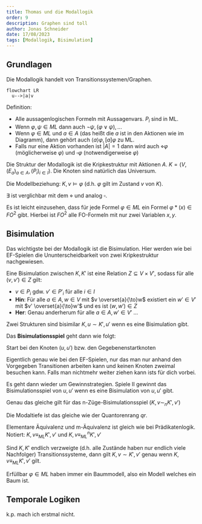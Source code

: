 ```yaml
---
title: Thomas und die Modallogik
order: 9
description: Graphen sind toll
author: Jonas Schneider
date: 17/08/2023
tags: [Modallogik, Bisimulation]
---
```


## Grundlagen

Die Modallogik handelt von Transitionssystemen/Graphen.

```mermaid
flowchart LR
  u-->|a|v
```

Definition:
- Alle aussagenlogischen Formeln mit Aussagenvars. $P_i$ sind in ML.
- Wenn $\varphi, \psi \in ML$ dann auch $\lnot \psi, (\varphi \lor \psi), ...$
- Wenn $\varphi \in ML$ und $a \in A$ (das heißt die $a$ ist in den Aktionen wie im Diagramm), dann gehört auch $\langle a \rangle \varphi, [a]\varphi$ zu ML.
- Falls nur eine Aktion vorhanden ist $|A| = 1$ dann wird auch $\diamond \varphi$ (möglicherweise $\varphi$) und $\square \varphi$ (notwendigerweise $\varphi$)

Die Struktur der Modallogik ist die Kripkestruktur mit Aktionen $A$. $K = (V, (E_a)_{a \in A}, (P_i)_{i \in I})$. Die Knoten sind natürlich das Universum.

Die Modellbeziehung: $K,v \models \varphi$ (d.h. $\varphi$ gilt im Zustand $v$ von $K$).

$\exists$ ist verglichbar mit dem $\diamond$ und analog $\square$.

Es ist leicht einzusehen, dass für jede Formel $\varphi \in ML$ ein Formel $\varphi*(x) \in FO^2$ gibt. Hierbei ist $FO^2$ alle FO-Formeln mit nur zwei Variablen $x,y$.

## Bisimulation

Das wichtigste bei der Modallogik ist die Bisimulation. Hier werden wie bei EF-Spielen die Ununterscheidbarkeit von zwei Kripkestruktur nachgewiesen.

Eine Bisimulation zwischen $K, K'$ ist eine Relation $Z \subseteq V \times V'$, sodass für alle $(v,v') \in Z$ gilt:

- $v \in P_i$ gdw. $v' \in P'_i$ für alle $i \in I$
- **Hin**: Für alle $a \in A, w \in V$ mit $v \overset{a}{\to}w$ existiert ein $w' \in V'$ mit $v' \overset{a}{\to}w'$ und es ist $(w,w') \in Z$
- **Her**: Genau anderherum für alle $a \in A, w' \in V'$ ...

Zwei Strukturen sind bisimilar $K,u \sim K', u'$ wenn es eine Bisimulation gibt.

Das **Bisimulationsspiel** geht dann wie folgt:

Start bei den Knoten $(u,u')$ bzw. den Gegebenenstartknoten

Eigentlich genau wie bei den EF-Spielen, nur das man nur anhand den Vorgegeben Transitionen arbeiten kann und keinen Knoten zweimal besuchen kann.
Falls man nichtmehr weiter ziehen kann ists für dich vorbei.

Es geht dann wieder um Gewinnstrategien. Spiele II gewinnt das Bisimulationsspiel von $u,u'$ wenn es eine Bisimulation von $u,u'$ gibt.

Genau das gleiche gilt für das n-Züge-Bisimulationsspiel ($K, v \sim_n K', v'$)

Die Modaltiefe ist das gleiche wie der Quantorenrang $qr$.

Elementare Äquivalenz und m-Äquivalenz ist gleich wie bei Prädikatenlogik. Notiert: $K,v \equiv_{ML} K',v'$ und $K,v \equiv_{ML}^n K',v'$

Sind $K,K'$ endlich verzweigte (d.h. alle Zustände haben nur endlich viele Nachfolger) Transitionssysteme, dann gilt $K,v \sim K', v'$ genau wenn $K,v \equiv_{ML} K',v'$ gilt.

Erfüllbar $\varphi \in ML$ haben immer ein Baummodell, also ein Modell welches ein Baum ist.

## Temporale Logiken

k.p. mach ich erstmal nicht.
